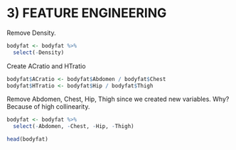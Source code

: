 # 3) FEATURE ENGINEERING
Remove Density.
```r
bodyfat <- bodyfat %>%
  select(-Density)
```

Create ACratio and HTratio
```r
bodyfat$ACratio <- bodyfat$Abdomen / bodyfat$Chest
bodyfat$HTratio <- bodyfat$Hip / bodyfat$Thigh
```

Remove Abdomen, Chest, Hip, Thigh since we created new variables. 
Why? Because of high collinearity.
```r
bodyfat <- bodyfat %>% 
  select(-Abdomen, -Chest, -Hip, -Thigh)
```

```r
head(bodyfat)
```

